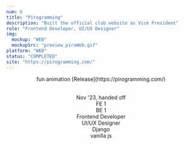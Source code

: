 ```yaml
---
num: 6
title: "Pirogramming"
description: "Built the official club website as Vice President"
role: "Frontend Developer, UI/UX Designer"
img:
  mockup: "WEB"
  mockupSrc: "preview_piroWeb.gif"
platform: "WEB"
status: "COMPLETED"
site: "https://pirogramming.com/"
---
```


<Header title="Project Overview" subTitle="process highlights" />
<Table>
  <OverviewItem title="Focus">fun animation</OverviewItem>
  <OverviewItem title="Links">
    [Release](https://pirogramming.com/) <br />
  </OverviewItem>
</Table>
<Divider />
<Table>
  <OverviewItem title="Timeline & Status">
    Nov '23, handed off <br />
  </OverviewItem>
  <OverviewItem title="Team">
    FE 1 <br />
    BE 1 <br />
  </OverviewItem>
  <OverviewItem title="Responsibilities">
    Frontend Developer <br />
    UI/UX Designer <br />
  </OverviewItem>
  <OverviewItem title="Tech Stack">
    Django <br />
    vanilla js
  </OverviewItem>
</Table>
